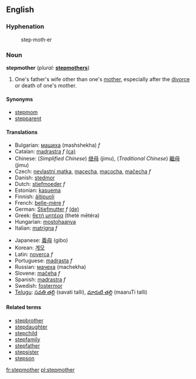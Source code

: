 ==English==

===Hyphenation===
:step·moth·er

===Noun===
'''stepmother''' (''plural:'' '''[[stepmothers]]''')

# One's father's wife other than one's [[mother]], especially after the [[divorce]] or death of one's mother.

====Synonyms====
*[[stepmom]]
*[[stepparent]]

====Translations====
{{top}}
*Bulgarian: [[мащеха]] (mashshekha) ''f''
*Catalan: [[madrastra]] ''f'' [[:ca:madrastra|(ca)]] 
*Chinese: (''Simplified Chinese'') [[继母]] (jimu), (''Traditional Chinese'') [[繼母]] (jimu)
*Czech: [[nevlastní matka]], [[macecha]], [[macocha]], [[mačecha]] ''f''
*Danish: [[stedmor]]
*Dutch: [[stiefmoeder]] ''f''
*Estonian: [[kasuema]]
*Finnish: [[äitipuoli]]
*French: [[belle-mère]] ''f''
*German: [[Stiefmutter]] ''f'' [[:de:Stiefmutter|(de)]] 
*Greek: [[θετή μητέρα]] (theté mētéra)
*Hungarian: [[mostohaanya]]
*Italian: [[matrigna]] ''f''
{{mid}}
*Japanese: [[義母]] (gibo)
*Korean: [[계모]]
*Latin: [[noverca]] ''f''
*Portuguese: [[madrasta]] ''f''
*Russian: [[мачеха]] (machekha)
*Slovene: [[mačeha]] ''f''
*Spanish: [[madrastra]] ''f''
*Swedish: [[fostermor]] {{c}}
*[[Telugu]]: [[సవతి తల్లి]] (savati talli),  [[మారుటి తల్లి]] (maaruTi talli)
{{bottom}}

====Related terms====
*[[stepbrother]]
*[[stepdaughter]]
*[[stepchild]]
*[[stepfamily]]
*[[stepfather]]
*[[stepsister]]
*[[stepson]]

[[fr:stepmother]]
[[pl:stepmother]]